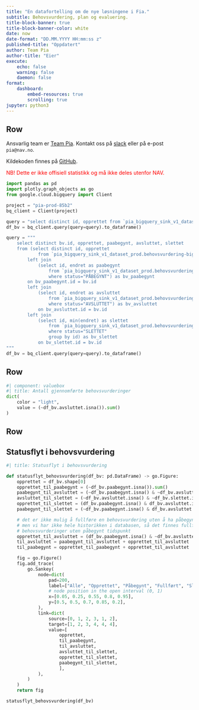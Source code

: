```yaml
---
title: "En datafortelling om de nye løsningene i Fia."
subtitle: Behovsvurdering, plan og evaluering.
title-block-banner: true
title-block-banner-color: white
date: now
date-format: "DD.MM.YYYY HH:mm:ss z"
published-title: "Oppdatert"
author: Team Pia
author-title: "Eier"
execute:
    echo: false
    warning: false
    daemon: false
format:
    dashboard:
        embed-resources: true
        scrolling: true
jupyter: python3
---
```


## Row

::: {.callout-note}
Ansvarlig team er [Team Pia](https://teamkatalog.nav.no/team/b347ac99-c382-4e5a-a1dd-532e91110e2a).
Kontakt oss på [slack](https://nav-it.slack.com/archives/C02DL347ZT2) eller på e-post `pia@nav.no`.

Kildekoden finnes på [GitHub](https://github.com/navikt/fia-datafortelling).

<span style="color:red;">
NB! Dette er ikke offisiell statistikk og må ikke deles utenfor NAV.
</span>
:::

```python
import pandas as pd
import plotly.graph_objects as go
from google.cloud.bigquery import Client

project = "pia-prod-85b2"
bq_client = Client(project)
```

```python
query = "select distinct id, opprettet from `pia_bigquery_sink_v1_dataset_prod.behovsvurdering-bigquery-v1`"
df_bv = bq_client.query(query=query).to_dataframe()
```

```python
query = """
    select distinct bv.id, opprettet, paabegynt, avsluttet, slettet
    from (select distinct id, opprettet
            from `pia_bigquery_sink_v1_dataset_prod.behovsvurdering-bigquery-v1`) as bv
        left join
            (select id, endret as paabegynt
                from `pia_bigquery_sink_v1_dataset_prod.behovsvurdering-bigquery-v1`
                where status="PÅBEGYNT") as bv_paabegynt
        on bv_paabegynt.id = bv.id
        left join
            (select id, endret as avsluttet
                from `pia_bigquery_sink_v1_dataset_prod.behovsvurdering-bigquery-v1`
                where status="AVSLUTTET") as bv_avsluttet
            on bv_avsluttet.id = bv.id
        left join
            (select id, min(endret) as slettet
                from `pia_bigquery_sink_v1_dataset_prod.behovsvurdering-bigquery-v1`
                where status="SLETTET"
                group by id) as bv_slettet
            on bv_slettet.id = bv.id
"""
df_bv = bq_client.query(query=query).to_dataframe()
```

## Row
```python
#| component: valuebox
#| title: Antall gjennomførte behovsvurderinger
dict(
    color = "light",
    value = (~df_bv.avsluttet.isna()).sum()
)
```

## Row
## Statusflyt i behovsvurdering
```python
#| title: Statusflyt i behovsvurdering

def statusflyt_behovsvurdering(df_bv: pd.DataFrame) -> go.Figure:
    opprettet = df_bv.shape[0]
    opprettet_til_paabegynt = (~df_bv.paabegynt.isna()).sum()
    paabegynt_til_avsluttet = (~df_bv.paabegynt.isna() & ~df_bv.avsluttet.isna()).sum()
    avsluttet_til_slettet = (~df_bv.avsluttet.isna() & ~df_bv.slettet.isna()).sum()
    opprettet_til_slettet = (df_bv.paabegynt.isna() & df_bv.avsluttet.isna() & ~df_bv.slettet.isna()).sum()
    paabegynt_til_slettet = (~df_bv.paabegynt.isna() & df_bv.avsluttet.isna() & ~df_bv.slettet.isna()).sum()

    # det er ikke mulig å fullføre en behovsvurdering uten å ha påbegynt den
    # men vi har ikke hele historikken i databasen, så det finnes fullførte
    # behovsvurderinger uten påbegynt tidspunkt
    opprettet_til_avsluttet = (df_bv.paabegynt.isna() & ~df_bv.avsluttet.isna()).sum()
    til_avsluttet = paabegynt_til_avsluttet + opprettet_til_avsluttet
    til_paabegynt = opprettet_til_paabegynt + opprettet_til_avsluttet

    fig = go.Figure()
    fig.add_trace(
        go.Sankey(
            node=dict(
                pad=200,
                label=["Alle", "Opprettet", "Påbegynt", "Fullført", "Slettet"],
                # node position in the open interval (0, 1)
                x=[0.05, 0.25, 0.55, 0.8, 0.95],
                y=[0.5, 0.5, 0.7, 0.85, 0.2],
            ),
            link=dict(
                source=[0, 1, 2, 3, 1, 2],
                target=[1, 2, 3, 4, 4, 4],
                value=[
                    opprettet,
                    til_paabegynt,
                    til_avsluttet,
                    avsluttet_til_slettet,
                    opprettet_til_slettet,
                    paabegynt_til_slettet,
                    ],
            ),
        )
    )
    return fig

statusflyt_behovsvurdering(df_bv)
```
